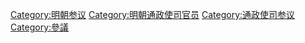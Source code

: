 [[Category:明朝参议|Category:明朝参议]]
[[Category:明朝通政使司官员|Category:明朝通政使司官员]]
[[Category:通政使司参议|Category:通政使司参议]]
[[Category:參議|Category:參議]]